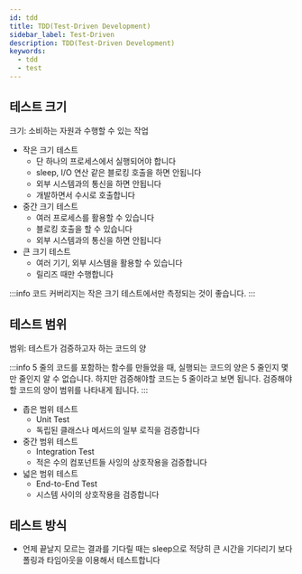 ```yaml
---
id: tdd
title: TDD(Test-Driven Development)
sidebar_label: Test-Driven
description: TDD(Test-Driven Development)
keywords:
  - tdd
  - test
---
```


## 테스트 크기

크기: 소비하는 자원과 수행할 수 있는 작업

- 작은 크기 테스트
  - 단 하나의 프로세스에서 실행되어야 합니다
  - sleep, I/O 연산 같은 블로킹 호출을 하면 안됩니다
  - 외부 시스템과의 통신을 하면 안됩니다
  - 개발하면서 수시로 호출합니다
- 중간 크기 테스트
  - 여러 프로세스를 활용할 수 있습니다
  - 블로킹 호출을 할 수 있습니다
  - 외부 시스템과의 통신을 하면 안됩니다
- 큰 크기 테스트
  - 여러 기기, 외부 시스템을 활용할 수 있습니다
  - 릴리즈 때만 수행합니다

:::info
코드 커버리지는 작은 크기 테스트에서만 측정되는 것이 좋습니다.
:::

## 테스트 범위

범위: 테스트가 검증하고자 하는 코드의 양

:::info
5 줄의 코드를 포함하는 함수를 만들었을 때, 실행되는 코드의 양은 5 줄인지 몇 만 줄인지 알 수 없습니다. 하지만 검증해야할 코드는 5 줄이라고 보면 됩니다. 검증해야할 코드의 양이 범위를 나타내게 됩니다.
:::

- 좁은 범위 테스트
  - Unit Test
  - 독립된 클래스나 메서드의 일부 로직을 검증합니다
- 중간 범위 테스트
  - Integration Test
  - 적은 수의 컴포넌트들 사잉의 상호작용을 검증합니다
- 넓은 범위 테스트
  - End-to-End Test
  - 시스템 사이의 상호작용을 검증합니다

## 테스트 방식

- 언제 끝날지 모르는 결과를 기다릴 때는 sleep으로 적당히 큰 시간을 기다리기 보다 폴링과 타임아웃을 이용해서 테스트합니다
